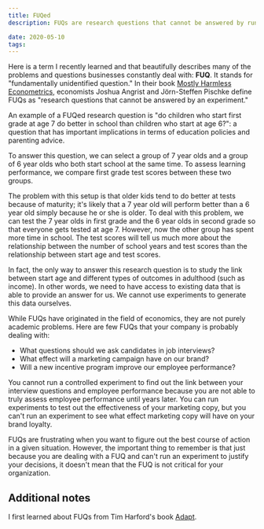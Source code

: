 ```yaml
---
title: FUQed
description: FUQs are research questions that cannot be answered by running a controlled experiment.

date: 2020-05-10
tags:
---
```


Here is a term I recently learned and that beautifully describes many of the problems and questions businesses constantly deal with: **FUQ**. It stands for "fundamentally unidentified question." In their book [Mostly Harmless Econometrics](https://www.amazon.com/Mostly-Harmless-Econometrics-Empiricists-Companion/dp/0691120358), economists Joshua Angrist and Jörn-Steffen Pischke define FUQs as "research questions that cannot be answered by an experiment."

An example of a FUQed research question is "do children who start first grade at age 7 do better in school than children who start at age 6?": a question that has important implications in terms of education policies and parenting advice.

To answer this question, we can select a group of 7 year olds and a group of 6 year olds who both start school at the same time. To assess learning performance, we compare first grade test scores between these two groups.

The problem with this setup is that older kids tend to do better at tests because of maturity; it's likely that a 7 year old will perform better than a 6 year old simply because he or she is older. To deal with this problem, we can test the 7 year olds in first grade and the 6 year olds in second grade so that everyone gets tested at age 7. However, now the other group has spent more time in school. The test scores will tell us much more about the relationship between the number of school years and test scores than the relationship between start age and test scores.

In fact, the only way to answer this research question is to study the link between start age and different types of outcomes in adulthood (such as income). In other words, we need to have access to existing data that is able to provide an answer for us. We cannot use experiments to generate this data ourselves.

While FUQs have originated in the field of economics, they are not purely academic problems. Here are few FUQs that your company is probably dealing with:

- What questions should we ask candidates in job interviews?
- What effect will a marketing campaign have on our brand?
- Will a new incentive program improve our employee performance?

You cannot run a controlled experiment to find out the link between your interview questions and employee performance because you are not able to truly assess employee performance until years later. You can run experiments to test out the effectiveness of your marketing copy, but you can't run an experiment to see what effect marketing copy will have on your brand loyalty.

FUQs are frustrating when you want to figure out the best course of action in a given situation. However, the important thing to remember is that just because you are dealing with a FUQ and can't run an experiment to justify your decisions, it doesn't mean that the FUQ is not critical for your organization.

## Additional notes

I first learned about FUQs from Tim Harford's book [Adapt](https://www.amazon.com/Adapt-Success-Always-Starts-Failure/dp/0349121516).
